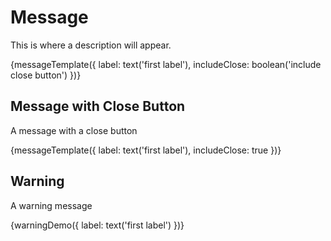 
<Meta title="Objects/Message" decorators={[withKnobs]} />

# Message

This is where a description will appear.

<Preview>
  <Story name="Elements" height="100px">
    {messageTemplate({
      label: text('first label'),
      includeClose: boolean('include close button')
    })}
  </Story>
</Preview>

## Message with Close Button 

A message with a close button

<Preview>
  <Story name="Message with close" height="100px">
    {messageTemplate({
      label: text('first label'),
      includeClose: true
    })}
  </Story>
</Preview>

## Warning 

A warning message

<Preview>
  <Story name="Warning" height="100px">
    {warningDemo({
      label: text('first label')
    })}
  </Story>
</Preview>